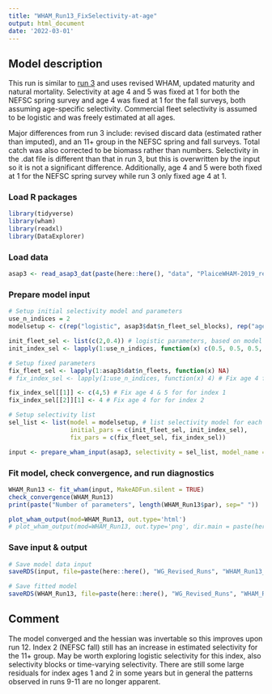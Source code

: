 ```yaml
---
title: "WHAM_Run13_FixSelectivity-at-age"
output: html_document
date: '2022-03-01'
---
```


## Model description
This run is similar to [run 3](https://github.com/ahart1/PlaiceWG2021/blob/main/Plaice_Baseline_UpdatedData_Runs.Rmd) and uses revised WHAM, updated maturity and natural mortality. Selectivity at age 4 and 5 was fixed at 1 for both the NEFSC spring survey and age 4 was fixed at 1 for the fall surveys, both assuming age-specific selectivity. Commercial fleet selectivity is assumed to be logistic and was freely estimated at all ages.

Major differences from run 3 include: revised discard data (estimated rather than imputed), and an 11+ group in the NEFSC spring and fall surveys. Total catch was also corrected to be biomass rather than numbers. Selectivity in the .dat file is different than that in run 3, but this is overwritten by the input so it is not a significant difference. Additionally, age 4 and 5 were both fixed at 1 for the NEFSC spring survey while run 3 only fixed age 4 at 1.

### Load R packages
```r
library(tidyverse)
library(wham)
library(readxl)
library(DataExplorer)
```

### Load data
```r
asap3 <- read_asap3_dat(paste(here::here(), "data", "PlaiceWHAM-2019_revised_NEFSC-LW-WAA.DAT", sep="/"))
```

### Prepare model input
```r
# Setup initial selectivity model and parameters
use_n_indices = 2
modelsetup <- c(rep("logistic", asap3$dat$n_fleet_sel_blocks), rep("age-specific", use_n_indices))

init_fleet_sel <- list(c(2,0.4)) # logistic parameters, based on model type
init_index_sel <- lapply(1:use_n_indices, function(x) c(0.5, 0.5, 0.5, 1, 1, 0.5, 0.5, 0.5, 0.5, 0.5, 0.5))

# Setup fixed parameters
fix_fleet_sel <- lapply(1:asap3$dat$n_fleets, function(x) NA) 
# fix_index_sel <- lapply(1:use_n_indices, function(x) 4) # Fix age 4 for both indices,  NA means do not fix 

fix_index_sel[[1]] <- c(4,5) # Fix age 4 & 5 for for index 1
fix_index_sel[[2]][1] <- 4 # Fix age 4 for for index 2

# Setup selectivity list
sel_list <- list(model = modelsetup, # list selectivity model for each fleet and index
                 initial_pars = c(init_fleet_sel, init_index_sel),
                 fix_pars = c(fix_fleet_sel, fix_index_sel))

input <- prepare_wham_input(asap3, selectivity = sel_list, model_name = "WHAM_Run13") 
```

### Fit model, check convergence, and run diagnostics
```r
WHAM_Run13 <- fit_wham(input, MakeADFun.silent = TRUE) 
check_convergence(WHAM_Run13)
print(paste("Number of parameters", length(WHAM_Run13$par), sep=" "))

plot_wham_output(mod=WHAM_Run13, out.type='html')
# plot_wham_output(mod=WHAM_Run13, out.type='png', dir.main = paste(here::here(), "WHAM_Run13", sep="/"))
```

### Save input & output
```r
# Save model data input
saveRDS(input, file=paste(here::here(), "WG_Revised_Runs", "WHAM_Run13_FixSelectivity-at-age", "WHAM_Run13_input.rds", sep="/"))

# Save fitted model
saveRDS(WHAM_Run13, file=paste(here::here(), "WG_Revised_Runs", "WHAM_Run13_FixSelectivity-at-age", "WHAM_Run13_model.rds", sep="/"))
```

## Comment
The model converged and the hessian was invertable so this improves upon run 12. Index 2 (NEFSC fall) still has an increase in estimated selectivity for the 11+ group. May be worth exploring logistic selectivity for this index, also selectivity blocks or time-varying selectivity. There are still some large residuals for index ages 1 and 2 in some years but in general the patterns observed in runs 9-11 are no longer apparent. 
